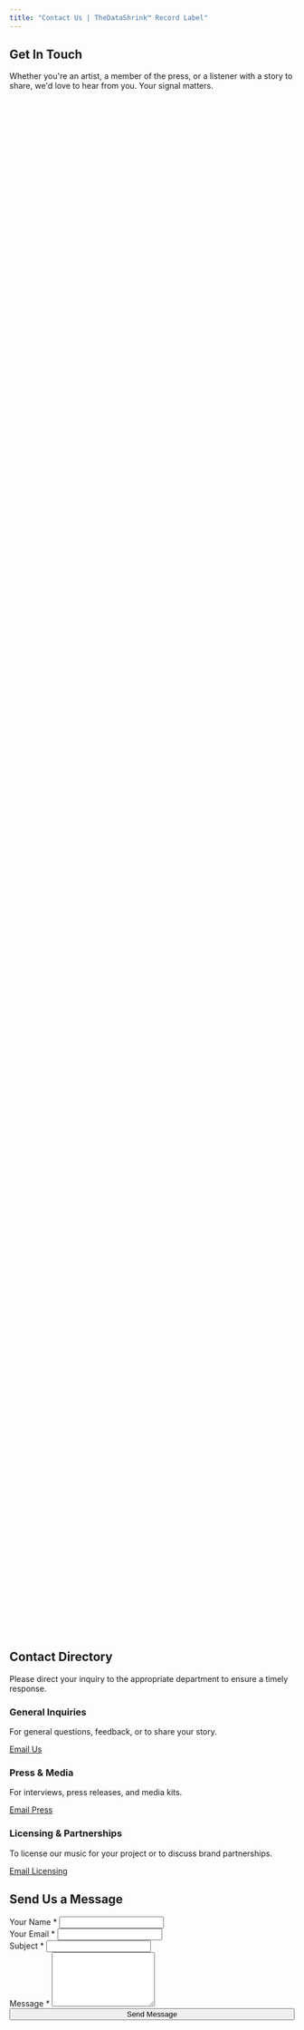 ```yaml
---
title: "Contact Us | TheDataShrink™ Record Label"
---
```


```{=html}
<!-- HERO SECTION -->
<section class="submissions-hero" style="height: 70vh;">
    <div class="container">
        <div class="hero-content">
            <h1 class="page-title">Get In Touch</h1>
            <p class="hero-subtitle">Whether you're an artist, a member of the press, or a listener with a story to share, we'd love to hear from you. Your signal matters.</p>
        </div>
    </div>
    <div class="hero-particles"></div>
</section>

<!-- CONTACT METHODS SECTION -->
<section class="criteria-section">
    <div class="container">
        <div class="section-header">
            <h2>Contact Directory</h2>
            <p>Please direct your inquiry to the appropriate department to ensure a timely response.</p>
        </div>
        
        <div class="criteria-grid">
            <div class="criteria-card">
                <div class="criteria-icon"><i class="fas fa-envelope-open-text"></i></div>
                <h3>General Inquiries</h3>
                <p>For general questions, feedback, or to share your story.</p>
                <a href="mailto:contact@thedatashrink.com" class="btn btn-primary" style="margin-top: 20px;">Email Us</a>
            </div>
            
            <div class="criteria-card">
                <div class="criteria-icon"><i class="fas fa-microphone-alt"></i></div>
                <h3>Press & Media</h3>
                <p>For interviews, press releases, and media kits.</p>
                <a href="mailto:press@thedatashrink.com" class="btn btn-primary" style="margin-top: 20px;">Email Press</a>
            </div>
            
            <div class="criteria-card">
                <div class="criteria-icon"><i class="fas fa-handshake"></i></div>
                <h3>Licensing & Partnerships</h3>
                <p>To license our music for your project or to discuss brand partnerships.</p>
                <a href="mailto:licensing@thedatashrink.com" class="btn btn-primary" style="margin-top: 20px;">Email Licensing</a>
            </div>
        </div>
    </div>
</section>

<!-- CONTACT FORM SECTION -->
<section class="form-section">
    <div class="container">
        <div class="section-header">
            <h2>Send Us a Message</h2>
        </div>
        <form class="submission-form" id="contactForm" style="max-width: 800px; margin: 0 auto;">
            <div class="form-grid">
                <div class="form-group">
                    <label for="contactName">Your Name *</label>
                    <input type="text" id="contactName" name="contactName" required>
                </div>
                
                <div class="form-group">
                    <label for="contactEmail">Your Email *</label>
                    <input type="email" id="contactEmail" name="contactEmail" required>
                </div>
            </div>
            <div class="form-group full-width">
                <label for="subject">Subject *</label>
                <input type="text" id="subject" name="subject" required>
            </div>
            <div class="form-group full-width">
                <label for="message">Message *</label>
                <textarea id="message" name="message" rows="6" required></textarea>
            </div>
            <button type="submit" class="submit-btn" style="width: 100%;">
                <i class="fas fa-paper-plane"></i>
                Send Message
            </button>
        </form>
    </div>
</section>

<script>
    document.getElementById('contactForm').addEventListener('submit', function(e) {
        e.preventDefault();
        const btn = this.querySelector('.submit-btn');
        btn.innerHTML = '<i class="fas fa-spinner fa-spin"></i> Sending...';
        btn.disabled = true;
        // Simulate sending
        setTimeout(() => {
            btn.innerHTML = '<i class="fas fa-check-circle"></i> Message Sent!';
            btn.style.background = 'var(--success-green)';
        }, 1500);
    });
</script>
```
